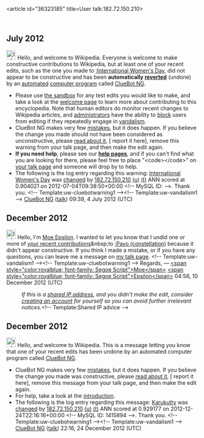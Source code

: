 <article id="36323185" title=User talk:182.72.150.210>
	<talkpage id="36323185" title="User talk:182.72.150.210">


== July 2012 ==
[[Image:Information.svg|left|25px|alt=|link=]] Hello, and welcome to Wikipedia. Everyone is welcome to make constructive contributions to Wikipedia, but at least one of your recent edits, such as the one you made to [[:International Women's Day]], did not appear to be constructive and has been '''automatically [[Help:Reverting|reverted]]''' (undone) by an [[automated]] [[computer program]] called [[User:ClueBot NG|ClueBot NG]]. 
* Please use [[Wikipedia:Sandbox|the sandbox]] for any test edits you would like to make, and take a look at the [[Wikipedia:Introduction|welcome page]] to learn more about contributing to this encyclopedia. Note that human editors do monitor recent changes to Wikipedia articles, and [[WP:ADMINS|administrators]] have the ability to [[WP:BLOCK|block]] users from editing if they repeatedly engage in [[WP:vandalism|vandalism]].
* ClueBot NG makes very few [[User:ClueBot NG#Information About False Positives|mistakes]], but it does happen. If you believe the change you made should not have been considered as unconstructive, please [[User:ClueBot NG#Information About False Positives|read about it]], [{{User:ClueBot NG/Warnings/FPReport|}} report it here], remove this warning from your talk page, and then make the edit again.
*'''If you need help''', please see our '''[[Help:Contents|help pages]]''', and if you can't find what you are looking for there, please feel free to place &quot;&lt;code&gt;{{tl|helpme}}&lt;/code&gt;&quot; on [[Special:MyTalk|your talk page]] and someone will drop by to help.
* The following is the log entry regarding this warning: [[International Women's Day]] was [http://en.wikipedia.org/w/index.php?title=International+Women%27s+Day&amp;diff=500624679&amp;oldid=499760066 changed] by [[Special:Contributions/182.72.150.210|182.72.150.210]] [[User:182.72.150.210|(u)]] [[User talk:182.72.150.210|(t)]] ANN scored at 0.904021 on 2012-07-04T09:38:50+00:00 &lt;!-- MySQL ID:  --&gt;. Thank you. &lt;!-- Template:uw-cluebotwarning1 --&gt;&lt;!-- Template:uw-vandalism1 --&gt; [[User:ClueBot NG|ClueBot NG]] ([[User talk:ClueBot NG|talk]]) 09:39, 4 July 2012 (UTC)
== December 2012 ==
[[File:Information.svg|25px|alt=|link=]] Hello, I'm [[User:Moe Epsilon|Moe Epsilon]]. I wanted to let you know that I undid one or more of [[Special:Contributions/182.72.150.210|your recent contributions]]&amp;nbsp;to [[:Pavo (constellation)]] because it didn't appear constructive. If you think I made a mistake, or if you have any questions, you can leave me a message on [[User_talk:Moe Epsilon|my talk page]]. &lt;!-- Template:uw-vandalism1 --&gt;&lt;!-- Template:uw-cluebotwarning1 --&gt;   Regards, — [[User:Moe Epsilon|&lt;span style=&quot;color:royalblue; font-family: Segoe Script&quot;&gt;Moe&lt;/span&gt;]] [[User talk:Moe Epsilon|&lt;span style=&quot;color:royalblue; font-family: Segoe Script&quot;&gt;Epsilon&lt;/span&gt;]] 04:58, 10 December 2012 (UTC)
:''If this is a [[Network address translation|shared IP address]], and you didn't make the edit, consider [[Wikipedia:Why create an account?|creating an account]] for yourself so you can avoid further irrelevant notices.''&lt;!-- Template:Shared IP advice --&gt;

== December 2012 ==
[[Image:Information.svg|left|25px|alt=|link=]] Hello, and welcome to Wikipedia. This is a message letting you know that one of your recent edits has been undone by an automated computer program called [[User:ClueBot NG|ClueBot NG]].
{{clear}}
* ClueBot NG makes very few [[User:ClueBot NG#Information About False Positives|mistakes]], but it does happen. If you believe the change you made was constructive, please [[User:ClueBot NG#Information About False Positives|read about it]], [{{User:ClueBot NG/Warnings/FPReport|1415894}} report it here], remove this message from your talk page, and then make the edit again.
* For help, take a look at the [[Wikipedia:Introduction|introduction]].
* The following is the log entry regarding this message: [[Karukutty]] was [http://en.wikipedia.org/w/index.php?title=Karukutty&amp;diff=529652979&amp;oldid=515383647 changed] by [[Special:Contributions/182.72.150.210|182.72.150.210]] [[User:182.72.150.210|(u)]] [[User talk:182.72.150.210|(t)]] ANN scored at 0.929177 on 2012-12-24T22:16:16+00:00 &lt;!-- MySQL ID: 1415894 --&gt;. Thank you. &lt;!-- Template:uw-cluebotwarning1 --&gt;&lt;!-- Template:uw-vandalism1 --&gt; [[User:ClueBot NG|ClueBot NG]] ([[User talk:ClueBot NG|talk]]) 22:16, 24 December 2012 (UTC)
	</talkpage>
</article>